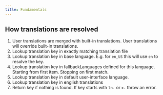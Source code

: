 ```yaml
---
title: Fundamentals
---
```


## How translations are resolved

1. User translations are merged with built-in translations. User translations will override built-in translations.
2. Lookup translation key in exactly matching translation file
3. Lookup translation key in base language. E.g. for `en_US` this will use `en` to resolve the key.
4. Lookup translation key in fallbackLanguages defined for this language. Starting from first item. Stopping on first match.
5. Lookup translation key in default user-interface language. 
6. Lookup translation key in english translations
7. Return key if nothing is found. If key starts with `ln.` or `x.` throw an error.